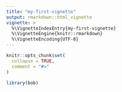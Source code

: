 ```yaml
---
title: "my-first-vignette"
output: rmarkdown::html_vignette
vignette: >
  %\VignetteIndexEntry{my-first-vignette}
  %\VignetteEngine{knitr::rmarkdown}
  %\VignetteEncoding{UTF-8}
---
```


```r
knitr::opts_chunk$set(
  collapse = TRUE,
  comment = "#>"
)
```

```r
library(bob)
```
